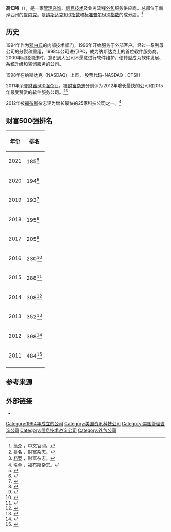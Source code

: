 {{Infobox company
| name             = 高知特<br>Cognizant Technology Solutions Corp
| logo =

| image= [[File:Cognizant-Chennai.jpg|280px]]
| caption          = 集团公司原总部，印度[[金奈|金奈]]，现作为离岸交付中心
| type             = [[上市公司|上市公司]]
| traded_as        = {{NASDAQ|CTSH}}<br />[[NASDAQ-100|NASDAQ-100 Component]]<br />[[S&P_500|S&P 500 Component]]
| predecessor      = [[邓白氏|邓白氏]]
| area_served      = 全球
| key_people       = Francisco D'Souza (首席执行官) <br> Lakshmi Narayanan (副主席)
| industry         = [[信息技术服务管理|信息技术服务管理]]<br>[[IT咨询|IT咨询]]
| products         =
| services         = IT、[[商业咨询|商业咨询]]和[[外包|外包]]服务
| revenue = {{increase}} {{US$|168亿|link=yes}}（2019）<ref name=FY>{{cite web|url=https://news.cognizant.com/2020-02-05-Cognizant-Reports-Fourth-Quarter-And-Full-Year-2019-Results|title=2019 Annual results|publisher=Cognizant|accessdate=2020-04-09|archive-date=2020-05-09|archive-url=https://web.archive.org/web/20200509133831/https://news.cognizant.com/2020-02-05-Cognizant-Reports-Fourth-Quarter-And-Full-Year-2019-Results|dead-url=no}}</ref>
| operating_income = {{decrease}} {{US$|24.5亿}}（2019）<ref name=FY/>
| net_income = {{decrease}} {{US$|18.4亿}}（2019）<ref name=FY/>
| assets = {{increase}} {{US$|162亿}}（2019）<ref name=FY/>
| equity = {{decrease}} {{US$|110.2亿}}（2019）<ref name=FY/>
| num_locations = 166（2019）<ref>{{Cite web |url=https://www.cognizant.com/contact-us |title=Cognizant Worldwide Offices |access-date=24 July 2019 |archive-date=2020-04-17 |archive-url=https://web.archive.org/web/20200417133701/https://www.cognizant.com/contact-us |dead-url=no }}</ref>
| homepage         = {{URL|http://www.cognizant.com}}
| intl             = yes
| foundation       = 1994年1月26日
| location_city    = [[新泽西州|新泽西州]][[提内克|提内克]]
| location_country = {{USA}}
| Slogan           = Keep Challenging
}}
'''高知特'''（{{lang-en|Cognizant Technology Solutions Corp}}），是一家[[管理咨询|管理咨询]]、[[信息技术|信息技术]]及业务流程[[外包|外包]]服务供应商。总部位于新泽西州的[[提内克|提内克]]。是[[纳斯达克100指数|纳斯达克100指数]]和[[标准普尔500指数|标准普尔500指数]]的成分股。<ref>[https://www.cognizant.com/china 简介] {{Wayback|url=https://www.cognizant.com/china |date=20170205110123 }}，中文官网。</ref>

== 历史 ==
1994年作为[[邓白氏|邓白氏]]的内部技术部门，1996年开始服务于外部客户。经过一系列母公司的分裂和重组，1998年公司进行IPO，成为纳斯达克上的首位软件服务商。2000年网络泡沫时，意识到大公司不愿意进行软件维护，便转型成为软件发展、系统升级和咨询服务的公司。

1998年在纳斯达克（NASDAQ）上市， 股票代码-NASDAQ：CTSH

2011年荣登[[财富500强|财富500强]]企业。被[[财富杂志|财富杂志]]分别评为2012年增长最快的公司和2015年最受赞赏的软件服务公司。<ref>[http://fortune.com/2012/09/06/fastest-growing-all-stars/ 排名] {{Wayback|url=http://fortune.com/2012/09/06/fastest-growing-all-stars/ |date=20160910000047 }}，财富杂志。</ref><ref>[http://archive.fortune.com/magazines/fortune/most-admired/2012/industries/29.html 档案] {{Wayback|url=http://archive.fortune.com/magazines/fortune/most-admired/2012/industries/29.html |date=20170312032732 }}，财富杂志。</ref>

2012年被[[福布斯|福布斯]]杂志评为增长最快的25家科技公司之一。<ref>[http://www.forbes.com/sites/ericsavitz/2012/05/02/the-forbes-fast-tech-25-our-annual-list-of-growth-kings/#15d7955d3c96 名单] {{Wayback|url=http://www.forbes.com/sites/ericsavitz/2012/05/02/the-forbes-fast-tech-25-our-annual-list-of-growth-kings/#15d7955d3c96 |date=20160731230451 }}，福布斯杂志。</ref>

==财富500强排名==
{| class="wikitable"
|-
! 年份 !! 排名
|-
|2021
|185<ref>{{Cite web|last=Cognizant|title=Cognizant Climbs to 185 on 2021 Fortune 500 List|url=https://www.prnewswire.com/news-releases/cognizant-climbs-to-185-on-2021-fortune-500-list-301304445.html|access-date=2021-06-04|website=www.prnewswire.com|language=en|archive-date=2022-01-07|archive-url=https://web.archive.org/web/20220107031433/https://www.prnewswire.com/news-releases/cognizant-climbs-to-185-on-2021-fortune-500-list-301304445.html|dead-url=no}}</ref>
|-
|2020
|194<ref>{{Cite web|title=Cognizant Technology Solutions Company Profile|url=https://fortune.com/company/cognizant-technology-solutions/|website=Fortune|language=en|access-date=2020-05-18|archive-date=2022-01-07|archive-url=https://web.archive.org/web/20220107040113/https://fortune.com/company/cognizant-technology-solutions/|dead-url=no}}</ref>
|-
|2019
|193<ref>{{Cite web|url=http://fortune.com/fortune500/2019/cognizant-technology-solutions/|title=Cognizant Technology Solutions|website=Fortune|access-date=16 May 2019|archive-date=2020-07-31|archive-url=https://web.archive.org/web/20200731215042/https://fortune.com/fortune500/2019/cognizant-technology-solutions/|dead-url=no}}</ref>
|-
|2018
|195<ref>{{Cite web|url=http://fortune.com/fortune500/list/filtered?searchByName=Cognizant|title=Fortune 500 Companies 2018: Who Made the List|website=Fortune|language=en-US|access-date=21 May 2018|archive-date=2018-08-09|archive-url=https://web.archive.org/web/20180809062203/http://fortune.com/fortune500/list/filtered?searchByName=Cognizant|dead-url=no}}</ref>
|-
| 2017|| 205<ref>{{cite web|title=2017 Fortune 500 rank|url=http://fortune.com/fortune500/cognizant-technology-solutions-230|publisher=Fortune|accessdate=7 June 2017|archive-date=2016-06-10|archive-url=https://web.archive.org/web/20160610185909/http://fortune.com/fortune500/cognizant-technology-solutions-230|dead-url=no}}</ref>
|-
| 2016|| 230<ref>{{cite web|title=2016 Fortune 500 rank|url=http://fortune.com/fortune500/cognizant-technology-solutions-230|publisher=Fortune|accessdate=6 June 2016|archive-date=2016-06-10|archive-url=https://web.archive.org/web/20160610185909/http://fortune.com/fortune500/cognizant-technology-solutions-230|dead-url=no}}</ref>
|-
| 2015|| 288<ref>{{cite web|title=2015 Fortune 500 rank|url=http://fortune.com/fortune500/cognizant-technology-solutions-288|publisher=CNN Money|accessdate=29 June 2015|archive-date=2016-05-23|archive-url=https://web.archive.org/web/20160523153620/http://fortune.com/fortune500/cognizant-technology-solutions-288/|dead-url=no}}</ref>
|-
| 2014|| 308<ref>{{cite web|title=2014 Fortune 600 rank|url=http://fortune.com/fortune500/cognizant-technology-solutions-corporation-308|publisher=CNN Money|accessdate=6 June 2014|archive-date=2015-02-19|archive-url=https://web.archive.org/web/20150219075306/http://fortune.com/fortune500/cognizant-technology-solutions-corporation-308/|dead-url=no}}</ref>
|-
| 2013|| 352<ref>{{cite web|title=2013 Fortune 500 rank|url=http://money.cnn.com/magazines/fortune/fortune500/2013/snapshots/11353.html?iid=F500_fl_list|publisher=CNN Money|accessdate=13 May 2013|deadurl=yes|archiveurl=https://web.archive.org/web/20131220235339/http://money.cnn.com/magazines/fortune/fortune500/2013/snapshots/11353.html?iid=F500_fl_list|archivedate=2013-12-20}}</ref>
|-
| 2012 || 398<ref>{{cite web|title=2012 Fortune 500 rank|url=http://money.cnn.com/magazines/fortune/fortune500/2012/snapshots/11353.html|publisher=CNN Money|accessdate=13 May 2013|archive-date=2018-06-19|archive-url=https://web.archive.org/web/20180619193424/http://money.cnn.com/magazines/fortune/fortune500/2012/snapshots/11353.html|dead-url=no}}</ref>
|-
| 2011 || 484<ref name="2011 Fortune 500 rank">{{cite web|title=2011 Fortune 500 rank|url=http://money.cnn.com/magazines/fortune/fortune500/2011/full_list/401_500.html|publisher=CNN Money|accessdate=29 May 2013|archive-date=2012-02-12|archive-url=https://web.archive.org/web/20120212132931/http://money.cnn.com/magazines/fortune/fortune500/2011/full_list/401_500.html|dead-url=no}}</ref>
|-
|}

== 参考来源 ==
{{Reflist}}

==外部链接==
{{commons category|Cognizant}}
* {{official website|http://www.cognizant.com}}

{{Finance links
| name = Cognizant Technology Solutions Corp
| symbol = CTSH
| sec_cik = 1058290
| hoovers = Cognizant_Technology_Solutions_Corporation.fafca6fb621a4dca
}}

{{NASDAQ-100}}
{{全球主要资讯科技公司}}
{{咨询}}
{{Authority control}}
{{DEFAULTSORT:Cognizant}}
[[Category:1994年成立的公司|Category:1994年成立的公司]]
[[Category:美国资讯科技公司|Category:美国资讯科技公司]]
[[Category:美国管理咨询公司|Category:美国管理咨询公司]]
[[Category:信息技术咨询公司|Category:信息技术咨询公司]]
[[Category:外包公司|Category:外包公司]]